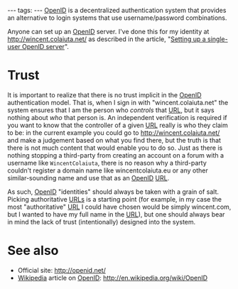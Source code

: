 ---
tags:
---
[[OpenID]] is a decentralized authentication system that provides an alternative to login systems that use username/password combinations.

Anyone can set up an [[OpenID]] server. I've done this for my identity at http://wincent.colaiuta.net/ as described in the article, "[[Setting up a single-user OpenID server]]".

= Trust =

It is important to realize that there is no trust implicit in the [[OpenID]] authentication model. That is, when I sign in with "wincent.colaiuta.net" the system ensures that I am the person who ''controls'' that [[URL]], but it says nothing about ''who'' that person is. An independent verification is required if you want to know that the controller of a given [[URL]] really is who they claim to be: in the current example you could go to http://wincent.colaiuta.net/ and make a judgement based on what you find there, but the truth is that there is not much content that would enable you to do so. Just as there is nothing stopping a third-party from creating an account on a forum with a username like <tt>WincentColaiuta</tt>, there is no reason why a third-party couldn't register a domain name like wincentcolaiuta.eu or any other similar-sounding name and use that as an [[OpenID]] [[URL]].

As such, [[OpenID]] "identities" should always be taken with a grain of salt. Picking authoritative [[URLs]] is a starting point (for example, in my case the most "authoritative" [[URL]] I could have chosen would be simply wincent.com, but I wanted to have my full name in the [[URL]]), but one should always bear in mind the lack of trust (intentionally) designed into the system.

= See also =

* Official site: http://openid.net/
* [[Wikipedia]] article on [[OpenID]]: http://en.wikipedia.org/wiki/OpenID
